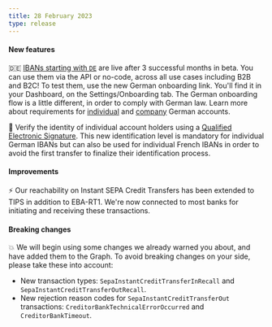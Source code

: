 ```yaml
---
title: 28 February 2023
type: release
---
```


<h4>New features</h4>

🇩🇪 [IBANs starting with `DE`](/topics/accounts/ibans/#local) are live after 3 successful months in beta.
You can use them via the API or no-code, across all use cases including B2B and B2C!
To test them, use the new German onboarding link.
You'll find it in your Dashboard, on the Settings/Onboarding tab.
The German onboarding flow is a little different, in order to comply with German law.
Learn more about requirements for [individual](/topics/onboarding/individual/#country-reqs) and [company](/docs/topics/onboarding/company/#country-reqs) German accounts.

🪪 Verify the identity of individual account holders using a [Qualified Electronic Signature](/topics/users/identifications/#levels-processes).
This new identification level is mandatory for individual German IBANs but can also be used for individual French IBANs in order to avoid the first transfer to finalize their identification process.

<h4>Improvements</h4>

⚡ Our reachability on Instant SEPA Credit Transfers has been extended to TIPS in addition to EBA-RT1.
We're now connected to most banks for initiating and receiving these transactions.

<h4>Breaking changes</h4>

💥 We will begin using some changes we already warned you about, and have added them to the Graph.
To avoid breaking changes on your side, please take these into account:

- New transaction types: `SepaInstantCreditTransferInRecall` and `SepaInstantCreditTransferOutRecall`.
- New rejection reason codes for `SepaInstantCreditTransferOut` transactions: `CreditorBankTechnicalErrorOccurred` and `CreditorBankTimeout`.

